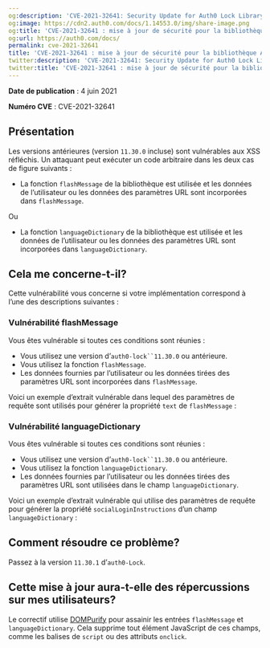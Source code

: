 ```yaml
---
og:description: 'CVE-2021-32641: Security Update for Auth0 Lock Library'
og:image: https://cdn2.auth0.com/docs/1.14553.0/img/share-image.png
og:title: 'CVE-2021-32641 : mise à jour de sécurité pour la bibliothèque Auth0 Lock'
og:url: https://auth0.com/docs/
permalink: cve-2021-32641
title: 'CVE-2021-32641 : mise à jour de sécurité pour la bibliothèque Auth0 Lock'
twitter:description: 'CVE-2021-32641: Security Update for Auth0 Lock Library'
twitter:title: 'CVE-2021-32641 : mise à jour de sécurité pour la bibliothèque Auth0 Lock'
---
```


**Date de publication** : 4 juin 2021

**Numéro CVE** : CVE-2021-32641

## Présentation

Les versions antérieures (version `11.30.0` incluse) sont vulnérables aux XSS réfléchis. Un attaquant peut exécuter un code arbitraire dans les deux cas de figure suivants :

* La fonction `flashMessage` de la bibliothèque est utilisée et les données de l’utilisateur ou les données des paramètres URL sont incorporées dans `flashMessage`.

Ou

* La fonction `languageDictionary` de la bibliothèque est utilisée et les données de l’utilisateur ou les données des paramètres URL sont incorporées dans `languageDictionary`.

## Cela me concerne-t-il?

Cette vulnérabilité vous concerne si votre implémentation correspond à l’une des descriptions suivantes :

### Vulnérabilité flashMessage

Vous êtes vulnérable si toutes ces conditions sont réunies :

* Vous utilisez une version d’`auth0-lock``11.30.0` ou antérieure.
* Vous utilisez la fonction `flashMessage`.
* Les données fournies par l’utilisateur ou les données tirées des paramètres URL sont incorporées dans `flashMessage`.

Voici un exemple d’extrait vulnérable dans lequel des paramètres de requête sont utilisés pour générer la propriété `text` de `flashMessage` :



### Vulnérabilité languageDictionary

Vous êtes vulnérable si toutes ces conditions sont réunies :

* Vous utilisez une version d’`auth0-lock``11.30.0` ou antérieure.
* Vous utilisez la fonction `languageDictionary`.
* Les données fournies par l’utilisateur ou les données tirées des paramètres URL sont utilisées dans le champ `languageDictionary`.

Voici un exemple d’extrait vulnérable qui utilise des paramètres de requête pour générer la propriété `socialLoginInstructions` d’un champ `languageDictionary` :



## Comment résoudre ce problème?

Passez à la version `11.30.1` d’`auth0-Lock`.

## Cette mise à jour aura-t-elle des répercussions sur mes utilisateurs?

Le correctif utilise [DOMPurify](https://github.com/cure53/DOMPurify) pour assainir les entrées `flashMessage` et `languageDictionary`. Cela supprime tout élément JavaScript de ces champs, comme les balises de `script` ou des attributs `onclick`.